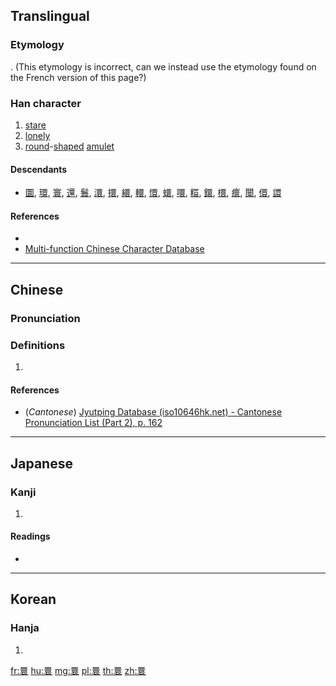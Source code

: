 {{character info/new}}
==Translingual==

===Etymology===
{{Han etyl}}
{{Han compound|目|袁|c1=s|c2=p|t1=eye|ls=psc}}.
(This etymology is incorrect, can we instead use the etymology found on the French version of this page?)

===Han character===
{{Han char|rn=109|rad=目|as=08|sn=13|four=|canj=WLMRV|ids=⿳罒𠮛𧘇}}

# [[stare]]
# [[lonely]]
# [[round]]-[[shape]]d [[amulet]]

====Descendants====
* [[圜]], [[環]], [[寰]], [[還]], [[鬟]], [[澴]], [[擐]], [[繯]], [[轘]], [[懁]], [[蠉]], [[噮]], [[糫]], [[鐶]], [[檈]], [[癏]], [[闤]], [[儇]], [[譞]]

====References====
* {{Han ref|kx=0810.070|dkj=23432|dj=1225.060|hdz=42920.030|uh=7758|ud=30552}}
* [http://humanum.arts.cuhk.edu.hk/Lexis/lexi-mf/search.php?word=%E7%9D%98 Multi-function Chinese Character Database]

----

==Chinese==
{{zh-forms}}

===Pronunciation===
{{zh-pron
|m=qióng
|c=king4
|mc=y
|oc=y
|ma=
|cat=v,a,n
}}

===Definitions===
{{zh-hanzi}}

# {{rfdef|lang=zh}}

====References====
* (''Cantonese'') [http://www.iso10646hk.net/jp/document/download.jsp Jyutping Database (iso10646hk.net) - Cantonese Pronunciation List (Part 2), p. 162]

----

==Japanese==

===Kanji===
{{ja-kanji|grade=|rs=目08}}

# {{defn|lang=ja|sort=目08}}

====Readings====
* {{ja-readings|on=[[かん]] (kan), [[けい]] (kei)|kun=[[おどろきみる]] (odorokimiru))}}

----

==Korean==

===Hanja===
{{ko-hanja|hangeul=경|rv=gyeong|mr=kyŏng|y=kyeng}}

# {{defn|lang=ko|sort=目08}}

[[fr:睘]]
[[hu:睘]]
[[mg:睘]]
[[pl:睘]]
[[th:睘]]
[[zh:睘]]